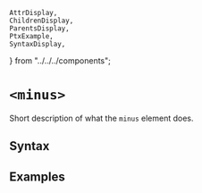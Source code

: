     AttrDisplay,
    ChildrenDisplay,
    ParentsDisplay,
    PtxExample,
    SyntaxDisplay,
} from "../../../components";

# `<minus>`

Short description of what the `minus` element does.

## Syntax

<SyntaxDisplay name="minus" />

## Examples

    